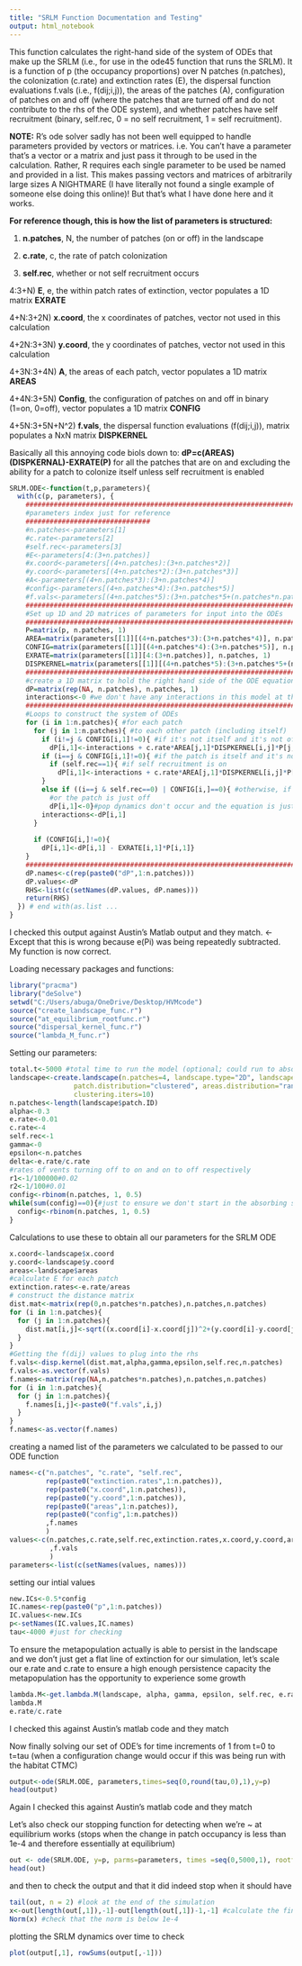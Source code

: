 ---
title: "SRLM Function Documentation and Testing"
output: html_notebook
---

This function calculates the right-hand side of the system of ODEs that make up the SRLM (i.e., for use in the ode45 function that runs the SRLM). It is a function of p (the occupancy proportions) over N patches (n.patches), the colonization (c.rate) and extinction rates (E), the dispersal function evaluations f.vals (i.e., f(dij;i,j)), the areas of the patches (A), configuration of patches on and off (where the patches that are turned off and do not contribute to the rhs of the ODE system), and whether patches have self recruitment (binary, self.rec, 0 = no self recruitment, 1 = self recruitment).

**NOTE:** R's ode solver sadly has not been well equipped to handle parameters provided by vectors or matrices. i.e. You can't have a parameter that's a vector or a matrix and just pass it through to be used in the calculation. Rather, R requires each single parameter to be used be named and provided in a list. This makes passing vectors and matrices of arbitrarily large sizes A NIGHTMARE (I have literally not found a single example of someone else doing this online)! But that's what I have done here and it works.

**For reference though, this is how the list of parameters is structured:**

1) **n.patches**, N, the number of patches (on or off) in the landscape

2) **c.rate**, c, the rate of patch colonization

3) **self.rec**, whether or not self recruitment occurs

4:3+N) **E**, e, the within patch rates of extinction, vector
  populates a 1D matrix **EXRATE**
  
4+N:3+2N) **x.coord**, the x coordinates of patches, vector
  not used in this calculation
  
4+2N:3+3N) **y.coord**, the y coordinates of patches, vector
  not used in this calculation
  
4+3N:3+4N) **A**, the areas of each patch, vector
  populates a 1D matrix **AREAS**
  
4+4N:3+5N) **Config**, the configuration of patches on and off in binary (1=on, 0=off), vector
  populates a 1D matrix **CONFIG**
  
  
4+5N:3+5N+N^2) **f.vals**, the dispersal function evaluations (f(dij;i,j)), matrix
  populates a NxN matrix **DISPKERNEL**

Basically all this annoying code biols down to:
**dP=c(AREAS)(DISPKERNAL)-EXRATE(P)**       for all the patches that are on
and excluding the ability for a patch to colonize itself unless self recruitment is enabled


```{r}
SRLM.ODE<-function(t,p,parameters){
  with(c(p, parameters), {
    ###############################################################################################
    #parameters index just for reference
    ###############################
    #n.patches<-parameters[1]
    #c.rate<-parameters[2]
    #self.rec<-parameters[3]
    #E<-parameters[4:(3+n.patches)]
    #x.coord<-parameters[(4+n.patches):(3+n.patches*2)]
    #y.coord<-parameters[(4+n.patches*2):(3+n.patches*3)]
    #A<-parameters[(4+n.patches*3):(3+n.patches*4)]
    #config<-parameters[(4+n.patches*4):(3+n.patches*5)]
    #f.vals<-parameters[(4+n.patches*5):(3+n.patches*5+(n.patches*n.patches))]
    ###############################################################################################
    #Set up 1D and 2D matrices of parameters for input into the ODEs
    ###############################################################################################
    P=matrix(p, n.patches, 1)
    AREA=matrix(parameters[[1]][(4+n.patches*3):(3+n.patches*4)], n.patches, 1)
    CONFIG=matrix(parameters[[1]][(4+n.patches*4):(3+n.patches*5)], n.patches, 1)
    EXRATE=matrix(parameters[[1]][4:(3+n.patches)], n.patches, 1)
    DISPKERNEL=matrix(parameters[[1]][(4+n.patches*5):(3+n.patches*5+(n.patches*n.patches))], n.patches, n.patches)
    ###############################################################################################
    #create a 1D matrix to hold the right hand side of the ODE equations (dp)
    dP=matrix(rep(NA, n.patches), n.patches, 1) 
    interactions<-0 #we don't have any interactions in this model at the moment so ignore this term
    ###############################################################################################
    #Loops to construct the system of ODEs
    for (i in 1:n.patches){ #for each patch
      for (j in 1:n.patches){ #to each other patch (including itself)
        if (i!=j & CONFIG[i,1]!=0){ #if it's not itself and it's not off
          dP[i,1]<-interactions + c.rate*AREA[j,1]*DISPKERNEL[i,j]*P[j,1]*(1-P[i,1])} #then the pop dynamics occur
        if (i==j & CONFIG[i,1]!=0){ #if the patch is itself and it's not off
          if (self.rec==1){ #if self recruitment is on 
            dP[i,1]<-interactions + c.rate*AREA[j,1]*DISPKERNEL[i,j]*P[j,1]*(1-P[i,1])} #pop dynamics occur
        }
        else if ((i==j & self.rec==0) | CONFIG[i,]==0){ #otherwise, if self recruitment is off
          #or the patch is just off
          dP[i,1]<-0}#pop dynamics don't occur and the equation is just = 0
        interactions<-dP[i,1]
      }
      
      if (CONFIG[i,]!=0){
        dP[i,1]<-dP[i,1] - EXRATE[i,1]*P[i,1]}
    }
    ###############################################################################################
    dP.names<-c(rep(paste0("dP",1:n.patches)))
    dP.values<-dP
    RHS<-list(c(setNames(dP.values, dP.names)))
    return(RHS)
  }) # end with(as.list ...
}
```

I checked this output against Austin's Matlab output and they match. <- Except that this is wrong because e(Pi) was being repeatedly subtracted. My function is now correct.

Loading necessary packages and functions:
```{r}
library("pracma")
library("deSolve")
setwd("C:/Users/abuga/OneDrive/Desktop/HVMcode")
source("create_landscape_func.r")
source("at_equilibrium_rootfunc.r")
source("dispersal_kernel_func.r")
source("lambda_M_func.r")
```

Setting our parameters:
```{r}
total.t<-5000 #total time to run the model (optional; could run to absorption)
landscape<-create.landscape(n.patches=4, landscape.type="2D", landscape.limit=20, 
                patch.distribution="clustered", areas.distribution="random", areas.limit=2, 
                clustering.iters=10)
n.patches<-length(landscape$patch.ID)
alpha<-0.3
e.rate<-0.01
c.rate<-4
self.rec<-1
gamma<-0
epsilon<-n.patches
delta<-e.rate/c.rate
#rates of vents turning off to on and on to off respectively
r1<-1/100000#0.02
r2<-1/100#0.01
config<-rbinom(n.patches, 1, 0.5)
while(sum(config)==0){#just to ensure we don't start in the absorbing state
  config<-rbinom(n.patches, 1, 0.5)
}
```

Calculations to use these to obtain all our parameters for the SRLM ODE
```{r}
x.coord<-landscape$x.coord
y.coord<-landscape$y.coord
areas<-landscape$areas
#calculate E for each patch
extinction.rates<-e.rate/areas
# construct the distance matrix
dist.mat<-matrix(rep(0,n.patches*n.patches),n.patches,n.patches)
for (i in 1:n.patches){
  for (j in 1:n.patches){
    dist.mat[i,j]<-sqrt((x.coord[i]-x.coord[j])^2+(y.coord[i]-y.coord[j])^2)
  }
}
#Getting the f(dij) values to plug into the rhs
f.vals<-disp.kernel(dist.mat,alpha,gamma,epsilon,self.rec,n.patches)
f.vals<-as.vector(f.vals)
f.names<-matrix(rep(NA,n.patches*n.patches),n.patches,n.patches)
for (i in 1:n.patches){
  for (j in 1:n.patches){
    f.names[i,j]<-paste0("f.vals",i,j)
  }
}
f.names<-as.vector(f.names)
```

creating a named list of the parameters we calculated to be passed to our ODE function
```{r}
names<-c("n.patches", "c.rate", "self.rec",
         rep(paste0("extinction.rates",1:n.patches)),
         rep(paste0("x.coord",1:n.patches)),
         rep(paste0("y.coord",1:n.patches)),
         rep(paste0("areas",1:n.patches)),
         rep(paste0("config",1:n.patches))
         ,f.names
         )
values<-c(n.patches,c.rate,self.rec,extinction.rates,x.coord,y.coord,areas,config
          ,f.vals
          )
parameters<-list(c(setNames(values, names)))
```

setting our intial values
```{r}
new.ICs<-0.5*config
IC.names<-rep(paste0("p",1:n.patches))
IC.values<-new.ICs
p<-setNames(IC.values,IC.names)
tau<-4000 #just for checking
```

To ensure the metapopulation actually is able to persist in the landscape and we don't just get a flat line of extinction for our simulation, let's scale our e.rate and c.rate to ensure a high enough persistence capacity the metapopulation has the opportunity to experience some growth
```{r}
lambda.M<-get.lambda.M(landscape, alpha, gamma, epsilon, self.rec, e.rate, c.rate)
lambda.M
e.rate/c.rate
```
I checked this against Austin's matlab code and they match

Now finally solving our set of ODE's for time increments of 1 from t=0 to t=tau (when a configuration change would occur if this was being run with the habitat CTMC)
```{r}
output<-ode(SRLM.ODE, parameters,times=seq(0,round(tau,0),1),y=p)
head(output)
```
Again I checked this against Austin's matlab code and they match

Let's also check our stopping function for detecting when we're ~ at equilibrium works (stops when the change in patch occupancy is less than 1e-4 and therefore essentially at equilibrium)
```{r}
out <- ode(SRLM.ODE, y=p, parms=parameters, times =seq(0,5000,1), rootfun = at.equilibrium)
head(out)
```

and then to check the output and that it did indeed stop when it should have
```{r}
tail(out, n = 2) #look at the end of the simulation
x<-out[length(out[,1]),-1]-out[length(out[,1])-1,-1] #calculate the final change in patch occupancy
Norm(x) #check that the norm is below 1e-4
```

plotting the SRLM dynamics over time to check
```{r}
plot(output[,1], rowSums(output[,-1]))
```


